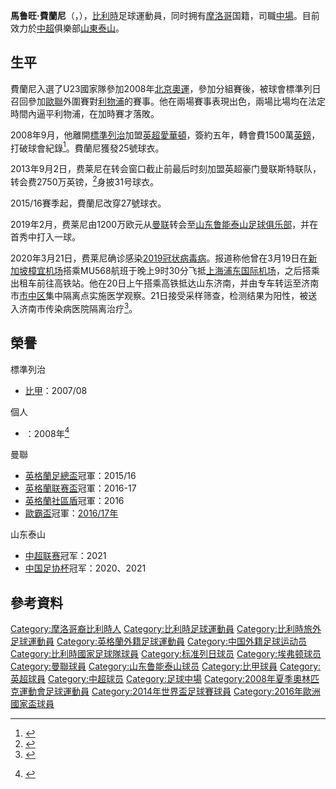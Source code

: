 {{noteta
|G1=EPL
|G2=uefa
|G3=MUFC
|G4=Football
|T=zh-hans:马鲁旺·费莱尼;zh-hk:馬魯旺·費蘭尼;zh-tw:馬鲁旺·費萊尼;
}}
{{Football player infobox
| playername = 马鲁旺·费莱尼<br />''Marouane Fellaini''
| image = Marouane Fellaini 2018.jpg
| image_size = 250px
| caption = 攝於[[2018年世界盃|2018年世界盃]]
| fullname = Marouane Fellaini-Bakkioui
| height = {{height|m=1.94}}
| dateofbirth = {{birth date and age|1987|11|22}}
| cityofbirth = [[埃特爾貝克|埃特爾貝克]]<ref name=efcprofile>{{cite web|url=http://evertonfc.com/player-profile/marouane-fellaini|title=Players: Squad Profiles: Marouane Fellaini|publisher=www.evertonfc.com|accessdate=2008-09-02|archive-url=https://web.archive.org/web/20081119212651/http://www.evertonfc.com/player-profile/marouane-fellaini|archive-date=2008-11-19|dead-url=yes}}</ref>
| countryofbirth = {{BEL}}
| currentclub = [[山東泰山|山東泰山]]
| clubnumber = 25
| position = [[正中場|正中場]]、[[防守中場|防守中場]]
| youthyears1 = 1994–1997 | youthclubs1 = [[安德列治|安德列治]]
| youthyears2 = 1997–2000 | youthclubs2 = [[RAEC蒙斯|RAEC蒙斯]]
| youthyears3 = 2000–2002 | youthclubs3 = {{link-en|Boussu Dour Borinage|Boussu Dour Borinage}}
| youthyears4 = 2002–2004 | youthclubs4 = [[皇家沙勒羅瓦體育俱樂部|沙勒羅瓦]]
| youthyears5 = 2004–2006 | youthclubs5 = [[標準列日|標準列日]]
| years1 = 2006–2008 | clubs1 = [[標準列日|標準列日]]                           | caps1 = 64  |goals1 = 9
| years2 = 2008–2013 | clubs2 = [[愛華頓|愛華頓]]                     | caps2 = 141 | goals2 = 25
| years3 = 2013–2019 | clubs3 = [[曼聯|曼聯]] | caps3 = 119  | goals3 = 12
| years4 = 2019–        | clubs4 = [[山東魯能|山東魯能]] | caps4 = 60  | goals4 = 23
| nationalyears1 = 2004–2005 | nationalteam1 = {{link-en|比利時18歲以下國家足球隊|Belgium national under-18 football team|比利時 U18}} | nationalcaps1 = 3  | nationalgoals1 = 0
| nationalyears2 = 2006      | nationalteam2 = {{link-en|比利時19歲以下國家足球隊|Belgium national under-19 football team|比利時 U19}} | nationalcaps2 = 6  | nationalgoals2 = 1
| nationalyears3 = 2006–2007 | nationalteam3 = [[比利時21歲以下國家足球隊|比利時 U21]] | nationalcaps3 = 7  | nationalgoals3 = 0
| nationalyears4 = 2007–2018 | nationalteam4 = [[比利時國家足球隊|比利時]]              | nationalcaps4 = 87 | nationalgoals4 = 18
| medaltemplates = 
{{Medal|Sport|男子[[足球|足球]]}}
{{Medal|Country|{{fb|BEL}}}}
{{Medal|Comp|[[國際足協世界盃|國際足協世界盃]]}}
{{Medal|3rd|[[2018年國際足協世界盃|2018 俄羅斯]]|}}
| pcupdate = 2019年2月1日
| ntupdate = 2018年7月10日
}}

'''馬鲁旺·費蘭尼'''（{{lang-fr|'''Marouane Fellaini'''}}，{{bd|1987年|11月22日|||Fellaini}}），[[比利時|比利時]]足球運動員，同时拥有[[摩洛哥|摩洛哥]]国籍，司職[[中場|中場]]。目前效力於[[中超|中超]]俱樂部[[山東泰山|山東泰山]]。

==生平==
費蘭尼入選了U23國家隊參加2008年[[2008年夏季奥林匹克运动会|北京奧運]]，參加分組賽後，被球會標準列日召回參加[[歐聯|歐聯]]外圍賽對[[利物浦足球會|利物浦]]的賽事。他在兩場賽事表現出色，兩場比場均在法定時間內逼平利物浦，在加時賽才落敗。

2008年9月，他離開[[標準列治|標準列治]]加盟[[英超|英超]][[愛華頓|愛華頓]]，簽約五年，轉會費1500萬[[英鎊|英鎊]]，打破球會紀錄<ref>{{cite web|title=Marouane Fellaini signs for Everton|url=http://www.evertonfc.com/news/archive/fellaini-becomes-record-signing.html}}</ref>。費蘭尼獲發25號球衣。

2013年9月2日，费莱尼在转会窗口截止前最后时刻加盟英超豪门曼联斯特联队，转会费2750万英镑，<ref>{{cite web|title=Reds confirm Fellaini signing|url=http://www.manutd.com/en/News-And-Features/Football-News/2013/Sep/Marouane-Fellaini-signs-for-Manchester-United.aspx}}</ref>身披31号球衣。

2015/16賽季起，費蘭尼改穿27號球衣。

2019年2月，费莱尼由1200万欧元从[[曼徹斯特聯足球俱樂部|曼联]]转会至[[山东鲁能泰山足球俱乐部|山东鲁能泰山足球俱乐部]]，并在首秀中打入一球。

2020年3月21日，费莱尼确诊感染[[2019冠状病毒病|2019冠状病毒病]]。报道称他曾在3月19日在[[新加坡樟宜机场|新加坡樟宜机场]]搭乘MU568航班于晚上9时30分飞抵[[上海浦东国际机场|上海浦东国际机场]]，之后搭乘出租车前往高铁站。他在20日上午搭乘高铁抵达山东济南，并由专车转运至济南市[[市中区|市中区]]集中隔离点实施医学观察。21日接受采样筛查，检测结果为阳性，被送入济南市传染病医院隔离治疗<ref>{{Cite web|title=曼联前中场费莱尼确诊 19日曾在我国搭乘飞机|url=https://www.zaobao.com/znews/sports/story20200322-1039183|accessdate=2020-03-22|date=2020-03-22|work=联合早报|author=刘安远}}</ref>。

== 榮譽 ==
;標準列治
*[[比利時足球甲級聯賽|比甲]]：2007/08

;個人
*{{link-en|比利時烏木靴獎|Belgian Ebony Shoe}}：2008年<ref>{{nl icon}} {{cite web|url=http://www.hln.be/hln/nl/1325/Standard/article/detail/259456/2008/04/28/Ebbenhouten-Schoen-voor-Marouane-Fellaini.dhtml|title=Ebbenhouten Schoen voor Marouane Fellaini|date=2008-04-28|accessdate=2008-09-02|publisher=www.hln.be|deadurl=yes|archiveurl=https://web.archive.org/web/20080707020034/http://www.hln.be/hln/nl/1325/Standard/article/detail/259456/2008/04/28/Ebbenhouten-Schoen-voor-Marouane-Fellaini.dhtml|archivedate=2008-07-07}}</ref>

;曼聯
*[[英格蘭足總盃|英格蘭足總盃]]冠軍：2015/16
*[[英格蘭联赛盃|英格蘭联赛盃]]冠軍：2016-17
*[[英格蘭社區盾|英格蘭社區盾]]冠軍：2016
*[[歐霸盃足球聯賽|歐霸盃]]冠軍：[[2017年歐洲聯賽決賽|2016/17年]]

;山东泰山
*[[中超联赛|中超联赛]]冠军：2021
*[[中国足协杯|中国足协杯]]冠军：2020、2021

== 參考資料 ==
{{reflist}}

{{start box}}
{{succession box|title={{link-en|比利時烏木靴獎|Belgian Ebony Shoe}}|before=[[模罕默德·迪捷迪|-{zh-hans:奇特;zh-hk:迪捷迪;zh-tw:奇特;}-]] |after={{le|Mbark Boussoufa}}|years=2008}}
{{end box}}

{{2019年中超分类名单山东}}
{{2020年中超分类名单山东}}
{{Navboxes colour
|title = 比利時參賽名單
|bg = #D4071A
|fg = #FFCE4A
|bordercolor = Black
|list1 =
{{2008年奧運會男子足球比利時參賽名單}}
{{2014年世界杯足球赛比利时参赛名单}}
{{2016年歐洲國家盃比利時參賽名單}}
{{2018年世界盃足球賽比利時參賽名單}}
}}

{{DEFAULTSORT:Fellaini, Marouane}}
[[Category:摩洛哥裔比利時人|Category:摩洛哥裔比利時人]]
[[Category:比利時足球運動員|Category:比利時足球運動員]]
[[Category:比利時旅外足球運動員|Category:比利時旅外足球運動員]]
[[Category:英格蘭外籍足球運動員|Category:英格蘭外籍足球運動員]]
[[Category:中国外籍足球运动员|Category:中国外籍足球运动员]]
[[Category:比利時國家足球隊球員|Category:比利時國家足球隊球員]]
[[Category:标准列日球员|Category:标准列日球员]]
[[Category:埃弗顿球员|Category:埃弗顿球员]]
[[Category:曼聯球員|Category:曼聯球員]]
[[Category:山东鲁能泰山球员|Category:山东鲁能泰山球员]]
[[Category:比甲球員|Category:比甲球員]]
[[Category:英超球員|Category:英超球員]]
[[Category:中超球员|Category:中超球员]]
[[Category:足球中場|Category:足球中場]]
[[Category:2008年夏季奧林匹克運動會足球運動員|Category:2008年夏季奧林匹克運動會足球運動員]]
[[Category:2014年世界盃足球賽球員|Category:2014年世界盃足球賽球員]]
[[Category:2016年歐洲國家盃球員|Category:2016年歐洲國家盃球員]]